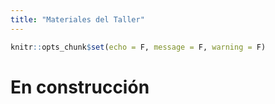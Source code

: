 ```yaml
---
title: "Materiales del Taller"
---
```


```r
knitr::opts_chunk$set(echo = F, message = F, warning = F)
```

<body>

<h1>

**En construcción**

</h1>

</body>
